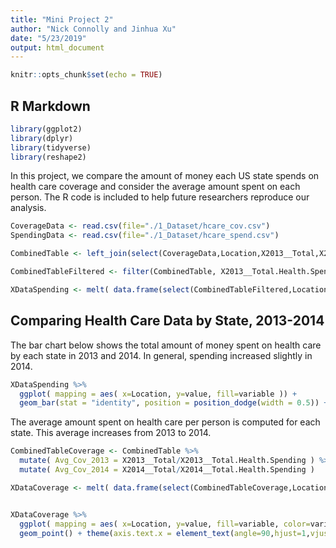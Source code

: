 ```yaml
---
title: "Mini Project 2"
author: "Nick Connolly and Jinhua Xu"
date: "5/23/2019"
output: html_document
---
```


```r
knitr::opts_chunk$set(echo = TRUE)
```

## R Markdown

```r
library(ggplot2)
library(dplyr)
library(tidyverse)
library(reshape2)
```

In this project, we compare the amount of money each US state spends on health care coverage and consider the average amount spent on each person. The R code is included to help future researchers reproduce our analysis.

```r
CoverageData <- read.csv(file="./1_Dataset/hcare_cov.csv")
SpendingData <- read.csv(file="./1_Dataset/hcare_spend.csv")

CombinedTable <- left_join(select(CoverageData,Location,X2013__Total,X2014__Total),select(SpendingData,Location,X2013__Total.Health.Spending,X2014__Total.Health.Spending), by = "Location" )

CombinedTableFiltered <- filter(CombinedTable, X2013__Total.Health.Spending < 100000000, X2013__Total < 100000000 )

XDataSpending <- melt( data.frame(select(CombinedTableFiltered,Location,X2013__Total,X2014__Total)), id.vars = "Location")
```

## Comparing Health Care Data by State, 2013-2014

The bar chart below shows the total amount of money spent on health care by each state in 2013 and 2014. In general, spending increased slightly in 2014.

```r

XDataSpending %>%
  ggplot( mapping = aes( x=Location, y=value, fill=variable )) +
  geom_bar(stat = "identity", position = position_dodge(width = 0.5)) + theme(axis.text.x = element_text(angle=90,hjust=1,vjust=1)) + xlab("State") + ylab("Total Health Care Spending (USD)") + ggtitle("Health Care Spending by State, 2013-2014")

```

The average amount spent on health care per person is computed for each state. This average increases from 2013 to 2014.

```r

CombinedTableCoverage <- CombinedTable %>%
  mutate( Avg_Cov_2013 = X2013__Total/X2013__Total.Health.Spending ) %>%
  mutate( Avg_Cov_2014 = X2014__Total/X2014__Total.Health.Spending )

XDataCoverage <- melt( data.frame(select(CombinedTableCoverage,Location,Avg_Cov_2013,Avg_Cov_2014)), id.vars = "Location")


XDataCoverage %>%
  ggplot( mapping = aes( x=Location, y=value, fill=variable, color=variable )) +
  geom_point() + theme(axis.text.x = element_text(angle=90,hjust=1,vjust=1)) + xlab("State") + ylab("Average Coverage (USD)") + ggtitle("Comparing Health Care Coverage, 2013-2014")

```
